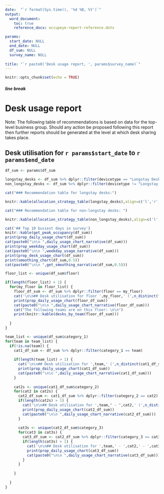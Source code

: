 ```yaml
---
date:  "`r format(Sys.time(), '%d %B, %Y')`"
output: 
  word_document:
    toc: true
    reference_docx: occupeye-report-reference.dotx

params:
  start_date: NULL
  end_date: NULL
  df_sum: NULL
  survey_name: NULL
  
title: "`r paste0('Desk usage report, ', params$survey_name)`"
---
```




```r
knitr::opts_chunk$set(echo = TRUE)
```

##### line break

# Desk usage report

Note: The following table of recommendations is based on data for the top-level business group. Should any action be proposed following this report then further reports should be generated at the level at which desk sharing takes place.

## Desk utilisation for `r params$start_date` to `r params$end_date`

```r
df_sum <- params$df_sum

longstay_desks <- df_sum %>% dplyr::filter(devicetype == "Longstay Desk")
non_longstay_desks <- df_sum %>% dplyr::filter(devicetype != "Longstay Desk")

cat("### Recommendation table for longstay desks:")

knitr::kable(allocation_strategy_table(longstay_desks),align=c('l','r','r'))

cat("### Recommendation table for non-longstay desks: ")

knitr::kable(allocation_strategy_table(non_longstay_desks),align=c('l','r','r'))

cat('## Top 10 busiest days in survey')
knitr::kable(get_peak_occupancy(df_sum))
print(prop_daily_usage_chart(df_sum))
cat(paste0("\n\n ",daily_usage_chart_narrative(df_sum)))
print(prop_weekday_usage_chart(df_sum))
cat(paste0("\n\n ",weekday_usage_narrative(df_sum)))
print(prop_desk_usage_chart(df_sum))
print(smoothing_chart(df_sum,0.5))
cat(paste0("\n\n ",get_smoothing_narrative(df_sum,0.5)))
```

```r
floor_list <- unique(df_sum$floor)

if(length(floor_list) > 1) {
  for(my_floor in floor_list) {
    floor_df_sum <- df_sum %>% dplyr::filter(floor == my_floor)
    cat('\n\n## Desk utilisation for floor ',my_floor,' (',n_distinct(floor_df_sum$surveydeviceid),' sensors) \n\n',sep="")
    print(prop_daily_usage_chart(floor_df_sum))
    cat(paste0("\n\n ",daily_usage_chart_narrative(floor_df_sum)))
    cat("The following teams are on this floor: \n\n")
    print(knitr::kable(desks_by_team(floor_df_sum)))
    
  }
}

team_list <- unique(df_sum$category_1)
for(team in team_list) {
  if(!is.na(team)) {
    cat1_df_sum <- df_sum %>% dplyr::filter(category_1 == team)
    
    if(length(team_list) > 1) {
      cat('\n\n## Desk utilisation for ',team,' (',n_distinct(cat1_df_sum$surveydeviceid),' sensors) \n\n',sep="")
      print(prop_daily_usage_chart(cat1_df_sum))
      cat(paste0("\n\n ",daily_usage_chart_narrative(cat1_df_sum)))
    }
    
    cat2s <- unique(cat1_df_sum$category_2)
    for(cat2 in cat2s) {
      cat2_df_sum <- cat1_df_sum %>% dplyr::filter(category_2 == cat2)
      if(length(cat2s) > 1) {
        cat('\n\n## Desk utilisation for ',team," - ",cat2,' (',n_distinct(cat2_df_sum$surveydeviceid),' sensors) \n\n',sep="")
        print(prop_daily_usage_chart(cat2_df_sum))
        cat(paste0("\n\n ",daily_usage_chart_narrative(cat2_df_sum)))
      }
      
      cat3s <- unique(cat2_df_sum$category_3)
      for(cat3 in cat3s) {
        cat3_df_sum <- cat2_df_sum %>% dplyr::filter(category_3 == cat3)
        if(length(cat3s) > 1) {
          cat('\n\n## Desk utilisation for ',team,' - ',cat2,' - ',cat3,' (',n_distinct(cat3_df_sum$surveydeviceid),' sensors) \n\n',sep="")
          print(prop_daily_usage_chart(cat3_df_sum))
          cat(paste0("\n\n ",daily_usage_chart_narrative(cat3_df_sum)))
        }
      }
      
    }
    
  }
}

```